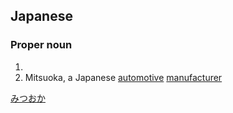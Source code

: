 ==Japanese==
{{ja-kanjitab|みつ|おか}}

===Proper noun===
{{ja-pos|proper|みつおか}}

# {{surname|lang=ja|sort=みつおか}}
# Mitsuoka, a Japanese [[automotive]] [[manufacturer]]

[[Category:ja:Automobiles|みつおか]]